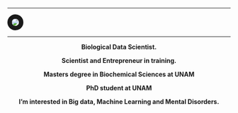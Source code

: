 ---


<img src="images/erick7.jpg"
      align="middle"
      style= "border:10px solid; border-radius: 50%"/>

***
<p style='text-align: center;'> **Biological Data Scientist.** </p> 

<p style='text-align: center;'> **Scientist and Entrepreneur in training.** </p> 

<p style='text-align: center;'> **Masters degree in Biochemical Sciences at UNAM** </p> 

<p style='text-align: center;'> **PhD student at UNAM** </p> 

<p style='text-align: center;'> **I'm interested in Big data, Machine Learning and Mental Disorders.** </p> 






<!-- <img src="images/red.png" -->
<!--       align="middle" -->
<!--       style= "border:5px solid;  border-radius: 20%"/>  -->

      

